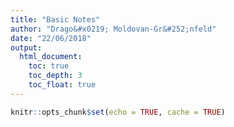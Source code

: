 ```yaml
---
title: "Basic Notes"
author: "Drago&#x0219; Moldovan-Gr&#252;nfeld"
date: "22/06/2018"
output: 
  html_document: 
    toc: true
    toc_depth: 3
    toc_float: true
---
```


```r
knitr::opts_chunk$set(echo = TRUE, cache = TRUE)
```
